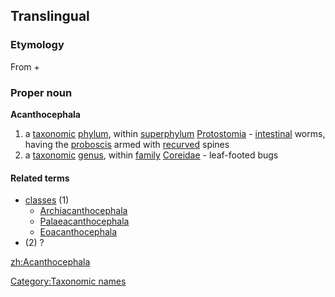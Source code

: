 ==Translingual==

===Etymology===
From {{etyl|grc|en}} {{term|ἄκανθος||acanthus|tr=akanthos|lang=grc|sc=polytonic}} + {{term|κεφαλή||head|tr=kephalē|lang=grc|sc=polytonic}}

===Proper noun===
{{wikipedia}}
'''Acanthocephala'''

# a [[taxonomic]] [[phylum]], within [[superphylum]] [[Protostomia]] - [[intestinal]] worms, having the [[proboscis]] armed with [[recurved]] spines
# a [[taxonomic]] [[genus]], within [[family]] [[Coreidae]] - leaf-footed bugs

====Related terms====
{{wikispecies}}
* [[classes]] (1)
** [[Archiacanthocephala]]
** [[Palaeacanthocephala]]
** [[Eoacanthocephala]]
* (2) ?

[[Category:Taxonomic names]]

[[zh:Acanthocephala]]